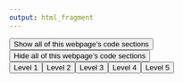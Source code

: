 ```yaml
---
output: html_fragment
---
```


<div class="global-code-fold">
<button type="button" onclick="show_code()">Show all of this webpage's code sections</button>
<button type="button" onclick="hide_code()">Hide all of this webpage's code sections</button>
</div>

<div class="level-buttons" style="display: inline-flex;">
<button type="button" onclick="toggle_visibility(1)">Level 1</button>
<button type="button" onclick="toggle_visibility(2)">Level 2</button>
<button type="button" onclick="toggle_visibility(3)">Level 3</button>
<button type="button" onclick="toggle_visibility(4)">Level 4</button>
<button type="button" onclick="toggle_visibility(5)">Level 5</button>
</div>
